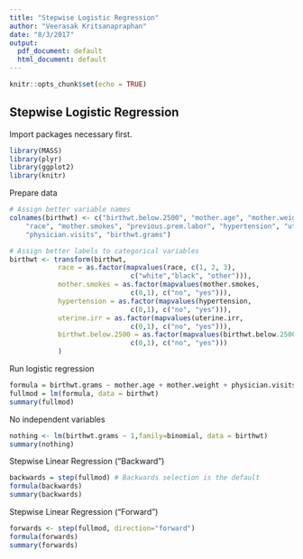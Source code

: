 ```yaml
---
title: "Stepwise Logistic Regression"
author: "Veerasak Kritsanapraphan"
date: "8/3/2017"
output:
  pdf_document: default
  html_document: default
---
```


```r
knitr::opts_chunk$set(echo = TRUE)
```

## Stepwise Logistic Regression

Import packages necessary first.

```r
library(MASS)
library(plyr)
library(ggplot2)
library(knitr)
```

Prepare data

```r
# Assign better variable names
colnames(birthwt) <- c("birthwt.below.2500", "mother.age", "mother.weight", 
    "race", "mother.smokes", "previous.prem.labor", "hypertension", "uterine.irr", 
    "physician.visits", "birthwt.grams")

# Assign better labels to categorical variables
birthwt <- transform(birthwt, 
            race = as.factor(mapvalues(race, c(1, 2, 3), 
                              c("white","black", "other"))),
            mother.smokes = as.factor(mapvalues(mother.smokes, 
                              c(0,1), c("no", "yes"))),
            hypertension = as.factor(mapvalues(hypertension, 
                              c(0,1), c("no", "yes"))),
            uterine.irr = as.factor(mapvalues(uterine.irr, 
                              c(0,1), c("no", "yes"))),
            birthwt.below.2500 = as.factor(mapvalues(birthwt.below.2500,
                              c(0,1), c("no", "yes")))
            )

```

Run logistic regression

```r
formula = birthwt.grams ~ mother.age + mother.weight + physician.visits + mother.smokes + uterine.irr + previous.prem.labor + hypertension
fullmod = lm(formula, data = birthwt)
summary(fullmod)
```

No independent variables

```r
nothing <- lm(birthwt.grams ~ 1,family=binomial, data = birthwt)
summary(nothing)
```

Stepwise Linear Regression ("Backward")
```r
backwards = step(fullmod) # Backwards selection is the default
formula(backwards)
summary(backwards) 
```

Stepwise Linear Regression ("Forward")
```r
forwards <- step(fullmod, direction="forward")
formula(forwards)
summary(forwards)
```


